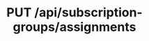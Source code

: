 ---
title: PUT /api/subscription-groups/assignments
openapi: put /api/subscription-groups/assignments
---
